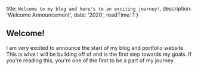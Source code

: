 
  title: `Welcome to my blog and here's to an exciting journey!`,
  description: 'Welcome Announcement',
  date: '2020',
  readTime: 1
}


## Welcome!

I am very excited to announce the start of my blog and portfolio website. This is what I will be building off of and is the first step towards my goals. If you're reading this, you're one of the first to be a part of my journey. 

